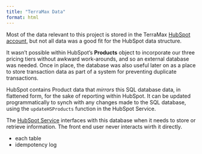 ```yaml
---
title: "TerraMax Data"
format: html
---
```


Most of the data relevant to this project is stored in the TerraMax [HubSpot account](../../hubspot/hubspot-overview.html), but not all data was a good fit for the HubSpot data structure.  

It wasn't possible within HubSpot's **Products** object to incorporate our three pricing tiers without awkward work-arounds, and so an external database was needed.  Once in place, the database was also useful later on as a place to store transaction data as part of a system for preventing duplicate transactions.

HubSpot contains Product data that *mirrors* this SQL database data, in flattened form, for the sake of reporting within HubSpot.  It can be updated programmatically to synch with any changes made to the SQL database, using the `updateHSProducts` function in the HubSpot Service.

The [HubSpot Service](../hubspot-service/hubspot-service.qmd) interfaces with this database when it needs to store or retrieve information.  The front end user never interacts wirth it directly.


- each table
- idempotency log